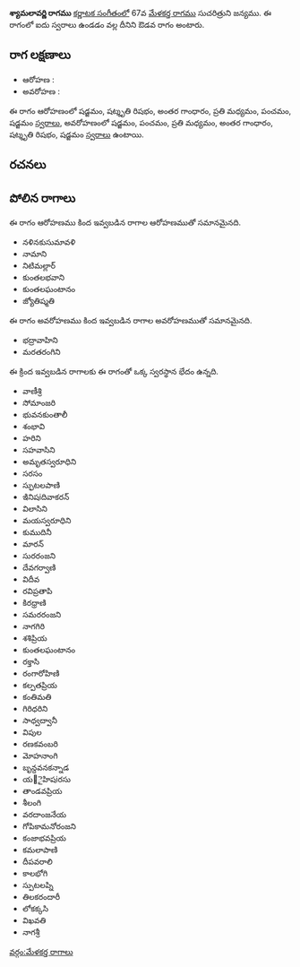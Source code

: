 {{Infobox ragam
	| name          	= శ్యామలావర్ణి
	| synonym	    	= 
	| mela          	= 
	| chakra        	= 
	| janaka        	= 
	| type          	= ఔడవ
	| arohanam      	= {{svaraC|S|R3|G3|M2|P|S'}} 
	| avarohanam    	= {{svaraC|S'|P|M2|G3|R3|S}}
	| jeeva         	=
	| chhaya        	=
	| nyasa         	=
	| vishesha      	= 
	| equivalent  		= 
}}
{{కర్ణాటక సంగీత రాగాలు}}
'''శ్యామలావర్ణి రాగము''' [[కర్ణాటక సంగీతం]]లో 67వ [[మేళకర్త రాగము]] సుచరిత్రుని జన్యము.  ఈ రాగంలో ఐదు స్వరాలు ఉండడం వల్ల దీనిని ఔడవ రాగం అంటారు.


==రాగ లక్షణాలు==


* ఆరోహణ : {{svaraC|S|R3|G3|M2|P|S'}} 
* అవరోహణ : {{svaraC|S'|P|M2|G3|R3|S}}

ఈ రాగం ఆరోహణంలో షడ్జమం, షట్శృతి రిషభం, అంతర గాంధారం, ప్రతి మధ్యమం, పంచమం, షడ్జమం [[స్వరాలు]], అవరోహణంలో షడ్జమం, పంచమం, ప్రతి మధ్యమం, అంతర గాంధారం, షట్శృతి రిషభం, షడ్జమం [[స్వరాలు]] ఉంటాయి.

==రచనలు==



==పోలిన రాగాలు==
ఈ రాగం ఆరోహణము కింద ఇవ్వబడిన రాగాల ఆరోహణముతో సమానమైనది.
* నళినకుసుమావళి
* నామాని
* నిటిమల్లార్
* కుంతలభవాని
* కుంతలఘంటానం
* జ్యోతిష్మతి

ఈ రాగం అవరోహణము కింద ఇవ్వబడిన రాగాల అవరోహణముతో సమానమైనది.
* భద్రావాహిని
* మరతరంగిని

ఈ క్రింద ఇవ్వబడిన రాగాలకు ఈ రాగంతో ఒక్క స్వరస్థాన భేదం ఉన్నది.
* వాణీశ్రి
* సోమాంజరి
* భువనకుంతాలీ
* శంభావి
* హరిని
* సహవాసిని
* అమృతస్వరూధిని
* సరసం
* స్ఫుటలపాణి
* ఇినిషiదివాకరన్
* విలాసిని
* మయస్వరూధిని
* కుముదినీ
* మారన్
* సురరంజని
* దేవగర్వాణి
* విదీవ
* రవిప్రతాపి
* కిరధ్రాణి
* సమరరంజని
* నాగగిరి
* శశిప్రియ
* కుంతలఘంటానం
* రక్తాసి
* రంగారోహిణి
* కల్పతప్రియ
* కంతిమతి
* గిరిధరిని
* సాధ్వద్వానీ
* విపుల
* రణకవంబరి
* మోహనాంగి
* బృన్దవనకన్నాడ
* య౅ైహిషiరసు
* తాండవప్రియ
* శీలంగి
* వరదాంజనేయ
* గోపికామనోరంజని
* కంజాభవప్రియ
* కమలాపాణి
* దీపవరాలి
* కాలభోగి
* స్పుటలప్ని
* తిలకరందారీ
* లోకక్కసి
* విఖవతి
* నాగశ్రీ



[[వర్గం:మేళకర్త రాగాలు]]